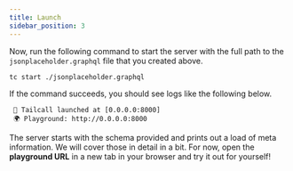```yaml
---
title: Launch
sidebar_position: 3
---
```


Now, run the following command to start the server with the full path to the `jsonplaceholder.graphql` file that you created above.

```shell
tc start ./jsonplaceholder.graphql
```

If the command succeeds, you should see logs like the following below.

```shell
 🚀 Tailcall launched at [0.0.0.0:8000]
 🌍 Playground: http://0.0.0.0:8000
```

The server starts with the schema provided and prints out a load of meta information. We will cover those in detail in a bit. For now, open the **playground URL** in a new tab in your browser and try it out for yourself!
